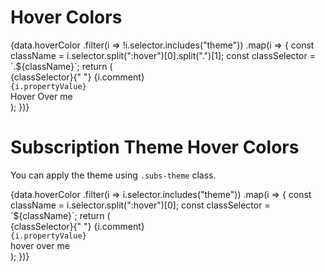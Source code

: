 

<Head>
  <title>Hover Colors - WaPo Tachyons</title>
</Head>

# Hover Colors

<div className="flex flex-column">
  {data.hoverColor
    .filter(i => !i.selector.includes("theme"))
    .map(i => {
      const className = i.selector.split(":hover")[0].split(".")[1];
      const classSelector = `.${className}`;
      return (
        <div key={classSelector} className="pa-sm">
          <div className="font--subhead font-bold">
            {classSelector}{" "}
            <span className="italic font-xs gray-dark">{i.comment}</span>
          </div>
          <div>
            <code>{i.propertyValue}</code>
          </div>
          <div
            className={`bold pa-md transition-colors duration-400 ease-in-out ${className} b `}
          >
            Hover Over me
          </div>
        </div>
      );
    })}
</div>

# Subscription Theme Hover Colors

<p className="pl-sm mb-sm font-xxs">
  You can apply the theme using <code>.subs-theme</code> class.
</p>
<div className="flex flex-column">
  {data.hoverColor
    .filter(i => i.selector.includes("theme"))
    .map(i => {
      const className = i.selector.split(":hover")[0];
      const classSelector = `${className}`;
      return (
        <div key={classSelector} className="pa-sm">
          <div className="font--subhead font-bold">
            {classSelector}{" "}
            <span className="italic font-xs gray-dark">{i.comment}</span>
          </div>
          <div className="offblack">
            <code>{i.propertyValue}</code>
          </div>
          <div
            className={`bold pa-md transition-colors duration-400 ease-in-out  ${className
              .split(".")
              .join(" ")} b `}
          >
            hover over me
          </div>
        </div>
      );
    })}
</div>
